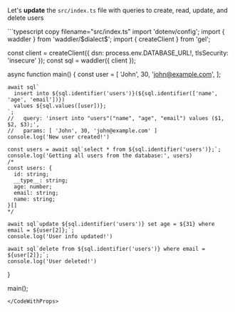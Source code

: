 
Let's **update** the `src/index.ts` file with queries to create, read, update, and delete users

<CodeWithProps dialect={props.dialect}>
```typescript copy filename="src/index.ts"
import 'dotenv/config';
import { waddler } from 'waddler/$dialect$';
import { createClient } from 'gel';

const client = createClient({ dsn: process.env.DATABASE_URL!, tlsSecurity: 'insecure' });
const sql = waddler({ client });

async function main() {
    const user = [
      'John',
      30,
      'john@example.com',
    ];

    await sql`
      insert into ${sql.identifier('users')}(${sql.identifier(['name', 'age', 'email'])}) 
      values ${sql.values([user])};
    `;
    //   query: 'insert into "users"("name", "age", "email") values ($1, $2, $3);',
    //   params: [ 'John', 30, 'john@example.com' ]
    console.log('New user created!')

    const users = await sql`select * from ${sql.identifier('users')};`;
    console.log('Getting all users from the database:', users)
    /*
    const users: {
      id: string;
      __type__: string;
      age: number;
      email: string;
      name: string;
    }[]
    */

    await sql`update ${sql.identifier('users')} set age = ${31} where email = ${user[2]};`;
    console.log('User info updated!')

    await sql`delete from ${sql.identifier('users')} where email = ${user[2]};`;
    console.log('User deleted!')
}

main();
```
</CodeWithProps>